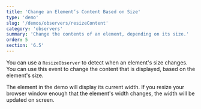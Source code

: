 ```yaml
---
title: 'Change an Element’s Content Based on Size'
type: 'demo'
slug: '/demos/observers/resizeContent'
category: 'observers'
summary: 'Change the contents of an element, depending on its size.'
order: 5
section: '6.5'
---
```


You can use a `ResizeObserver` to detect when an element's size changes. You can use this event to change the content that is displayed, based on the element's size.

The element in the demo will display its current width. If you resize your browser window enough that the element's width changes, the width will be updated on screen.
